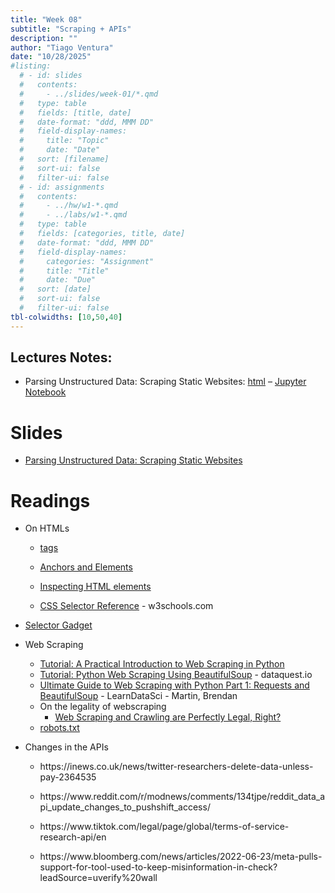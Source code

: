 ```yaml
---
title: "Week 08"
subtitle: "Scraping + APIs"
description: ""
author: "Tiago Ventura"
date: "10/28/2025"
#listing:
  # - id: slides
  #   contents:
  #     - ../slides/week-01/*.qmd
  #   type: table
  #   fields: [title, date]
  #   date-format: "ddd, MMM DD"
  #   field-display-names:
  #     title: "Topic"
  #     date: "Date"
  #   sort: [filename]
  #   sort-ui: false
  #   filter-ui: false
  # - id: assignments
  #   contents:
  #     - ../hw/w1-*.qmd
  #     - ../labs/w1-*.qmd
  #   type: table
  #   fields: [categories, title, date]
  #   date-format: "ddd, MMM DD"
  #   field-display-names:
  #     categories: "Assignment"
  #     title: "Title"
  #     date: "Due"
  #   sort: [date]
  #   sort-ui: false
  #   filter-ui: false
tbl-colwidths: [10,50,40]
---
```


## Lectures Notes:

-   Parsing Unstructured Data: Scraping Static Websites: [html](/lecture_notes/week-08/_week-07_scraping_static.html) -- <a href="/lecture_notes/week-08/_week-07_scraping_static.ipynb" download> Jupyter Notebook </a>

# Slides

-   [Parsing Unstructured Data: Scraping Static Websites](/slides/week-8.html)

# Readings

-   On HTMLs

    -   [tags](https://betterprogramming.pub/understanding-html-basics-for-web-scraping-ae351ee0b3f9)

    -   [Anchors and Elements](https://www.semrush.com/blog/html-anchor/)

    -   [Inspecting HTML elements](https://storage.googleapis.com/lds-media/documents/css_selector_vs_xpath.mp4)

    -   [CSS Selector Reference](https://www.w3schools.com/cssref/css_selectors.asp) - w3schools.com

-   [Selector Gadget](https://selectorgadget.com/)

-   Web Scraping

    -   [Tutorial: A Practical Introduction to Web Scraping in Python](https://realpython.com/python-web-scraping-practical-introduction/)
    -   [Tutorial: Python Web Scraping Using BeautifulSoup](https://www.dataquest.io/blog/web-scraping-tutorial-python/) - dataquest.io
    -   [Ultimate Guide to Web Scraping with Python Part 1: Requests and BeautifulSoup](https://www.learndatasci.com/tutorials/ultimate-guide-web-scraping-w-python-requests-and-beautifulsoup/) - LearnDataSci - Martin, Brendan
    -   On the legality of webscraping
        -   [Web Scraping and Crawling are Perfectly Legal, Right?](https://benbernardblog.com/web-scraping-and-crawling-are-perfectly-legal-right/)
    -   [robots.txt](http://www.robotstxt.org/robotstxt.html)

-   Changes in the APIs

    -   https://inews.co.uk/news/twitter-researchers-delete-data-unless-pay-2364535

    -   https://www.reddit.com/r/modnews/comments/134tjpe/reddit_data_api_update_changes_to_pushshift_access/

    -   https://www.tiktok.com/legal/page/global/terms-of-service-research-api/en

    -   https://www.bloomberg.com/news/articles/2022-06-23/meta-pulls-support-for-tool-used-to-keep-misinformation-in-check?leadSource=uverify%20wall

<!-- https://www.varonis.com/blog/what-is-oauth -->

<!-- https://dl.acm.org/doi/pdf/10.1145/3290605.3300683 -->

<!-- https://dl.acm.org/doi/pdf/10.1145/3290605.3300683 -->

<!-- https://arxiv.org/abs/2203.10666 -->
